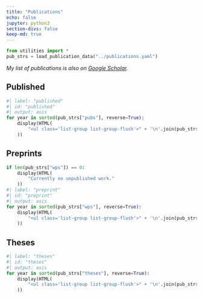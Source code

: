 ```yaml
---
title: "Publications"
echo: false
jupyter: python3
section-divs: false
keep-md: true
---
```


```python
from utilities import *
pub_strs = load_publication_data("../publications.yaml")
```

*My list of publications is also on [Google Scholar](https://scholar.google.com/citations?user=7xLeZqMAAAAJ).*

## Published

```python
#| label: "published"
#| id: "published"
#| output: asis
for year in sorted(pub_strs["pubs"], reverse=True):
    display(HTML(
        "<ul class='list-group list-group-flush'>" + '\n'.join(pub_strs["pubs"][year]) + "</ul>"
    ))
```


## Preprints

```python

if len(pub_strs["wps"]) == 0:
    display(HTML(
        "Currently no unpublished work."
    ))
#| label: "preprint"
#| id: "preprint"
#| output: asis
for year in sorted(pub_strs["wps"], reverse=True):
    display(HTML(
        "<ul class='list-group list-group-flush'>" + '\n'.join(pub_strs["wps"][year]) + "</ul>"
    ))
```

## Theses

```python
#| label: "theses"
#| id: "theses"
#| output: asis
for year in sorted(pub_strs["theses"], reverse=True):
    display(HTML(
        "<ul class='list-group list-group-flush'>" + '\n'.join(pub_strs["theses"][year]) + "</ul>"
    ))
```
